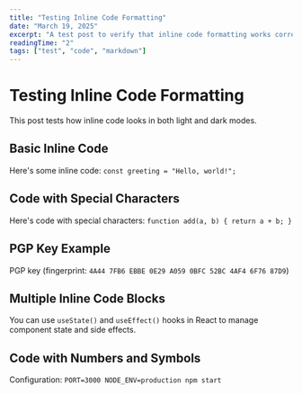 ```yaml
---
title: "Testing Inline Code Formatting"
date: "March 19, 2025"
excerpt: "A test post to verify that inline code formatting works correctly in both light and dark modes."
readingTime: "2"
tags: ["test", "code", "markdown"]
---
```


# Testing Inline Code Formatting

This post tests how inline code looks in both light and dark modes.

## Basic Inline Code

Here's some inline code: `const greeting = "Hello, world!";`

## Code with Special Characters

Here's code with special characters: `function add(a, b) { return a + b; }`

## PGP Key Example

PGP key (fingerprint: `4A44 7FB6 EBBE 0E29 A059 0BFC 52BC 4AF4 6F76 87D9`)

## Multiple Inline Code Blocks

You can use `useState()` and `useEffect()` hooks in React to manage component state and side effects.

## Code with Numbers and Symbols

Configuration: `PORT=3000 NODE_ENV=production npm start`

